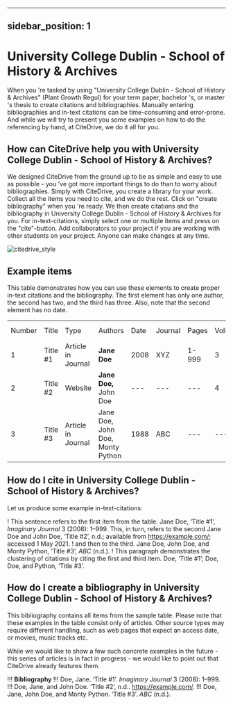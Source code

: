 
---
sidebar_position: 1
---

# University College Dublin - School of History & Archives

When you 're tasked by using "University College Dublin - School of History & Archives" (Plant Growth Regul) for your term paper, bachelor 's, or master 's thesis to create citations and bibliographies.
Manually entering bibliographies and in-text citations can be time-consuming and error-prone. And while we will try to present you some examples on how to do the referencing by hand, at CiteDrive, we do it all for you.

<!---
## About  University College Dublin - School of History & Archives

* Title: University College Dublin - School of History & Archives
* Short Title (Id): Plant Growth Regul)
* Authors: University College Dublin - School of History & Archives
* Download: University College Dublin - School of History & Archives
 --->

## How can CiteDrive help you with University College Dublin - School of History & Archives?

We designed CiteDrive from the ground up to be as simple and easy to use as possible - you 've got more important things to do than to worry about bibliographies. Simply with CiteDrive, you create a library for your work. Collect all the items you need to cite, and we do the rest. Click on "create bibliography" when you 're ready. We then create citations and the bibliography in University College Dublin - School of History & Archives for you. For in-text-citations, simply select one or multiple items and press on the "cite"-button. Add collaborators to your project if you are working with other students on your project. Anyone can make changes at any time.


![citedrive_style](images/university-college-dublin--school-of-history-and-archives.svg "Choose University College Dublin - School of History & Archives in the CiteDrive App")


## Example items

This table demonstrates how you can use these elements to create proper in-text citations and the bibliography. The first element has only one author, the second has two, and the third has three. Also, note that the second element has no date.


<table>
  <tr>
   <td>Number
   </td>
   <td>Title
   </td>
   <td>Type
   </td>
   <td>Authors
   </td>
   <td>Date
   </td>
   <td>Journal
   </td>
   <td>Pages
   </td>
   <td>Volume
   </td>
   <td>Issue
   </td>
   <td>Access Date
   </td>
  </tr>
  <tr>
   <td>1
   </td>
   <td>Title #1
   </td>
   <td>Article in Journal
   </td>
   <td><strong>Jane Doe</strong>
   </td>
   <td>2008
   </td>
   <td>XYZ
   </td>
   <td>1-999
   </td>
   <td>3
   </td>
   <td>2
   </td>
   <td>--
   </td>
  </tr>
  <tr>
   <td>
2
   </td>
   <td>Title #2
   </td>
   <td>Website
   </td>
   <td><strong>Jane Doe, </strong>John Doe
   </td>
   <td>---
   </td>
   <td>---
   </td>
   <td>---
   </td>
   <td>4
   </td>
   <td>---
   </td>
   <td>2020-05-01
   </td>
  </tr>
  <tr>
   <td>3
   </td>
   <td>Title #3
   </td>
   <td>Article in Journal
   </td>
   <td>Jane Doe, John Doe, Monty Python
   </td>
   <td>1988
   </td>
   <td>ABC
   </td>
   <td>---
   </td>
   <td>---
   </td>
   <td>16
   </td>
   <td>---
   </td>
  </tr>
</table>



## How do I cite in  University College Dublin - School of History & Archives?

Let us produce some example in-text-citations:

! This sentence refers to the first item from the table. Jane Doe, ‘Title #1’, <i>Imaginary Journal</i> 3 (2008): 1–999. This, in turn, refers to the second Jane Doe and John  Doe, ‘Title #2’, n.d.;  available from https://example.com/; accessed 1 May 2021.
! and then to the third.  Jane Doe, John Doe, and Monty Python, ‘Title #3’, <i>ABC</i> (n.d.).
! This paragraph demonstrates the clustering of citations by citing the first and third item. Doe, ‘Title #1’; Doe, Doe, and Python, ‘Title #3’.



## How do I create a bibliography in University College Dublin - School of History & Archives?

This bibliography contains all items from the sample table. Please note that these examples in the table consist only of articles. Other source types may require different handling, such as web pages that expect an access date, or movies, music tracks etc.

While we would like to show a few such concrete examples in the future - this series of articles is in fact in progress - we would like to point out that CiteDrive already features them.


!!! **Bibliography**
!!! Doe, Jane. ‘Title #1’. <i>Imaginary Journal</i> 3 (2008): 1–999.
!!! Doe, Jane, and John  Doe. ‘Title #2’, n.d.. https://example.com/.
!!! Doe, Jane, John Doe, and Monty Python. ‘Title #3’. <i>ABC</i> (n.d.).


```
        